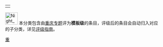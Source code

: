 {| align="right"
|{{Wikipedia:重庆专题/状态图表}}
|}
[[File:Night_of_Jiefangbei.jpg|40px]] 本分类包含由[[Wikipedia:重庆专题|重庆专题]]评为'''模板级'''的条目，评级后的条目会自动归入对应的子分类，详见[[Wikipedia:重庆专题/评级|评级指南]]。

{{cat class|topic=重庆|sort=重庆|class=模板}}

{{CategoryTOC}}
[[Category:专题级条目|重]]